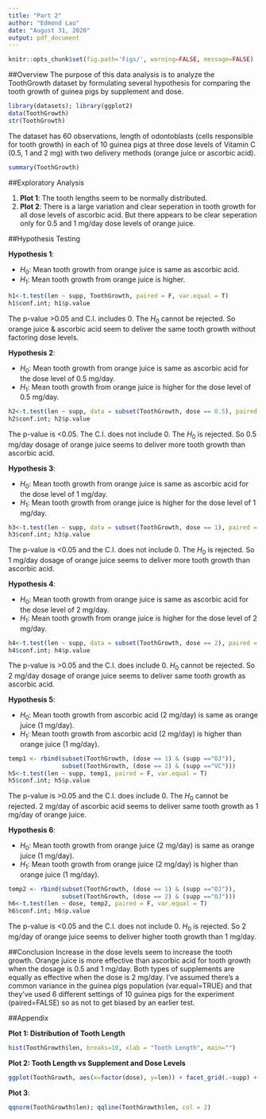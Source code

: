 ```yaml
---
title: "Part 2"
author: "Edmond Lau"
date: "August 31, 2020"
output: pdf_document
---
```


```r
knitr::opts_chunk$set(fig.path='Figs/', warning=FALSE, message=FALSE)
```

##Overview
The purpose of this data analysis is to analyze the ToothGrowth dataset by formulating several hypothesis for comparing the tooth growth of guinea pigs by supplement and dose.

```r
library(datasets); library(ggplot2)
data(ToothGrowth)
str(ToothGrowth)
```

The dataset has 60 observations, length of odontoblasts (cells responsible for tooth growth) in each of 10 guinea pigs at three dose levels of Vitamin C (0.5, 1 and 2 mg) with two delivery methods (orange juice or ascorbic acid).

```r
summary(ToothGrowth)
```


##Exploratory Analysis

1. **Plot 1**: The tooth lengths seem to be normally distributed.
2. **Plot 2**: There is a  large variation and clear seperation in tooth growth for all dose levels of ascorbic acid. But there appears to be clear seperation only for 0.5 and 1 mg/day dose levels of orange juice.

##Hypothesis Testing

**Hypothesis 1**:

- $H_0$: Mean tooth growth from orange juice is same as ascorbic acid.
- $H_1$: Mean tooth growth from orange juice is higher.

```r
h1<-t.test(len ~ supp, ToothGrowth, paired = F, var.equal = T)
h1$conf.int; h1$p.value
```
The p-value >0.05 and C.I. includes 0. The $H_0$ cannot be rejected. So orange juice & ascorbic acid seem to deliver the same tooth growth without factoring dose levels.

**Hypothesis 2**:

- $H_0$: Mean tooth growth from orange juice is same as ascorbic acid for the dose level of 0.5 mg/day.
- $H_1$: Mean tooth growth from orange juice is higher for the dose level of 0.5 mg/day.

```r
h2<-t.test(len ~ supp, data = subset(ToothGrowth, dose == 0.5), paired = F, var.equal = T)
h2$conf.int; h2$p.value
```
The p-value is <0.05. The C.I. does not include 0. The $H_0$ is rejected. So 0.5 mg/day dosage of orange juice seems to deliver more tooth growth than ascorbic acid.

**Hypothesis 3**:

- $H_0$: Mean tooth growth from orange juice is same as ascorbic acid for the dose level of 1 mg/day.
- $H_1$: Mean tooth growth from orange juice is higher for the dose level of 1 mg/day.

```r
h3<-t.test(len ~ supp, data = subset(ToothGrowth, dose == 1), paired = F, var.equal = T)
h3$conf.int; h3$p.value
```
The p-value is <0.05 and the C.I. does not include 0. The $H_0$ is rejected. So 1 mg/day dosage of orange juice seems to deliver more tooth growth than ascorbic acid.

**Hypothesis 4**:

- $H_0$: Mean tooth growth from orange juice is same as ascorbic acid for the dose level of 2 mg/day.
- $H_1$: Mean tooth growth from orange juice is higher for the dose level of 2 mg/day.

```r
h4<-t.test(len ~ supp, data = subset(ToothGrowth, dose == 2), paired = F, var.equal = T)
h4$conf.int; h4$p.value
```
The p-value is >0.05 and the C.I. does include 0. $H_0$ cannot be rejected. So 2 mg/day dosage of orange juice seems to deliver same tooth growth as ascorbic acid.

**Hypothesis 5**:

- $H_0$: Mean tooth growth from ascorbic acid (2 mg/day) is same as orange juice (1 mg/day).
- $H_1$: Mean tooth growth from ascorbic acid (2 mg/day) is higher than orange juice (1 mg/day).

```r
temp1 <- rbind(subset(ToothGrowth, (dose == 1) & (supp =="OJ")),
               subset(ToothGrowth, (dose == 2) & (supp =="VC")))
h5<-t.test(len ~ supp, temp1, paired = F, var.equal = T)
h5$conf.int; h5$p.value
```
The p-value is >0.05 and the C.I. does include 0. The $H_0$ cannot be rejected. 2 mg/day of ascorbic acid seems to deliver same tooth growth as 1 mg/day of orange juice.

**Hypothesis 6**:

- $H_0$: Mean tooth growth from orange juice (2 mg/day) is same as orange juice (1 mg/day).
- $H_1$: Mean tooth growth from orange juice (2 mg/day) is higher than orange juice (1 mg/day).

```r
temp2 <- rbind(subset(ToothGrowth, (dose == 1) & (supp =="OJ")),
               subset(ToothGrowth, (dose == 2) & (supp =="OJ")))
h6<-t.test(len ~ dose, temp2, paired = F, var.equal = T)
h6$conf.int; h6$p.value
```
The p-value is <0.05 and the C.I. does not include 0. $H_0$ is rejected. So 2 mg/day of orange juice seems to deliver higher tooth growth than 1 mg/day.

##Conclusion
Increase in the dose levels seem to increase the tooth growth. Orange juice is more effective than ascorbic acid for tooth growth when the dosage is 0.5 and 1 mg/day. Both types of supplements are equally as effective when the dose is 2 mg/day. I've assumed there's a common variance in the guinea pigs population (var.equal=TRUE) and that they've used 6 different settings of 10 guinea pigs for the experiment (paired=FALSE) so as not to get biased by an earlier test.

##Appendix

**Plot 1: Distribution of Tooth Length**

```r
hist(ToothGrowth$len, breaks=10, xlab = "Tooth Length", main="")
```

**Plot 2: Tooth Length vs Supplement and Dose Levels**

```r
ggplot(ToothGrowth, aes(x=factor(dose), y=len)) + facet_grid(.~supp) + geom_boxplot(aes(fill = supp), show.legend = FALSE) + labs(x="Dose (mg/day)",y="Tooth Length")
```

**Plot 3**:
```r
qqnorm(ToothGrowth$len); qqline(ToothGrowth$len, col = 2)
```
